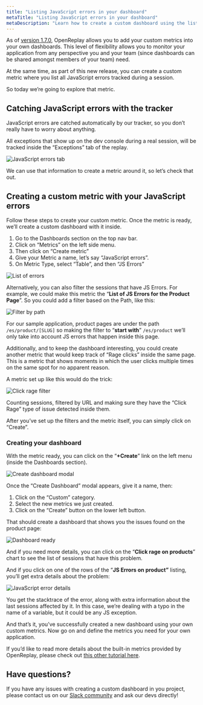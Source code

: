 ```yaml
---
title: "Listing JavaScript errors in your dashboard"
metaTitle: "Listing JavaScript errors in your dashboard"
metaDescription: "Learn how to create a custom dashboard using the list of JS errors found in your application"
---
```

As of [version 1.7.0](https://github.com/openreplay/openreplay/releases/tag/v1.7.0), OpenReplay allows you to add your custom metrics into your own dashboards. This level of flexibility allows you to monitor your application from any perspective you and your team (since dashboards can be shared amongst members of your team) need.

At the same time, as part of this new release, you can create a custom metric where you list all JavaScript errors tracked during a session.

So today we’re going to explore that metric.

## Catching JavaScript errors with the tracker

JavaScript errors are catched automatically by our tracker, so you don’t really have to worry about anything.

All exceptions that show up on the dev console during a real session, will be tracked inside the “Exceptions” tab of the replay.

![JavaScript errors tab](/tutorials/js-error-dashboard/js-errors-tab.png)

We can use that information to create a metric around it, so let’s check that out.

## Creating a custom metric with your JavaScript errors

Follow these steps to create your custom metric. Once the metric is ready, we’ll create a custom dashboard with it inside.

1. Go to the Dashboards section on the top nav bar.
2. Click on “Metrics” on the left side menu.
3. Then click on “Create metric”
4. Give your Metric a name, let’s say “JavaScript errors”.
5. On Metric Type, select “Table”, and then “JS Errors”

![List of errors](/tutorials/js-error-dashboard/metric-type.png)

Alternatively, you can also filter the sessions that have JS Errors. For example, we could make this metric the “**List of JS Errors for the Product Page**”. So you could add a filter based on the Path, like this:

![Filter by path](/tutorials/js-error-dashboard/filter-by-path.png)

For our sample application, product pages are under the path `/es/product/[SLUG]` so making the filter to “**start with**” `/es/product` we’ll only take into account JS errors that happen inside this page.

Additionally, and to keep the dashboard interesting, you could create another metric that would keep track of “Rage clicks” inside the same page. This is a metric that shows moments in which the user clicks multiple times on the same spot for no apparent reason.

A metric set up like this would do the trick:

![Click rage filter](/tutorials/js-error-dashboard/click-rage-filter.png)

Counting sessions, filtered by URL and making sure they have the “Click Rage” type of issue detected inside them.

After you’ve set up the filters and the metric itself, you can simply click on “Create”.

### Creating your dashboard

With the metric ready, you can click on the “**+Create**” link on the left menu (inside the Dashboards section).

![Create dashboard modal](/tutorials/js-error-dashboard/create-dashboard.png)

Once the “Create Dashboard” modal appears, give it a name, then:

1. Click on the “Custom” category.
2. Select the new metrics we just created.
3. Click on the “Create” button on the lower left button.

That should create a dashboard that shows you the issues found on the product page:

![Dashboard ready](/tutorials/js-error-dashboard/dashboard-ready.png)

And if you need more details, you can click on the “**Click rage on products**” chart to see the list of sessions that have this problem.

And if you click on one of the rows of the “**JS Errors on product”** listing, you’ll get extra details about the problem:

![JavaScript error details](/tutorials/js-error-dashboard/js-error-details.png)

You get the stacktrace of the error, along with extra information about the last sessions affected by it. In this case, we’re dealing with a typo in the name of a variable, but it could be any JS exception.

And that’s it, you’ve successfully created a new dashboard using your own custom metrics. Now go on and define the metrics you need for your own application.

If you’d like to read more details about the built-in metrics provided by OpenReplay, please check out [this other tutorial here](https://docs.openreplay.com/tutorials/custom-dashboard).

## Have questions?

If you have any issues with creating a custom dashboard in you project, please contact us on our [Slack community](https://slack.openreplay.com/) and ask our devs directly!
